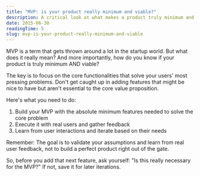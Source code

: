 ```yaml
---
title: "MVP: is your product really minimum and viable?"
description: A critical look at what makes a product truly minimum and viable.
date: 2015-06-30
readingTime: 5
slug: mvp-is-your-product-really-minimum-and-viable
---
```


MVP is a term that gets thrown around a lot in the startup world. But what does it really mean? And more importantly, how do you know if your product is truly minimum AND viable?

The key is to focus on the core functionalities that solve your users' most pressing problems. Don't get caught up in adding features that might be nice to have but aren't essential to the core value proposition.

Here's what you need to do:

1. Build your MVP with the absolute minimum features needed to solve the core problem
2. Execute it with real users and gather feedback
3. Learn from user interactions and iterate based on their needs

Remember: The goal is to validate your assumptions and learn from real user feedback, not to build a perfect product right out of the gate.

So, before you add that next feature, ask yourself: "Is this really necessary for the MVP?" If not, save it for later iterations.